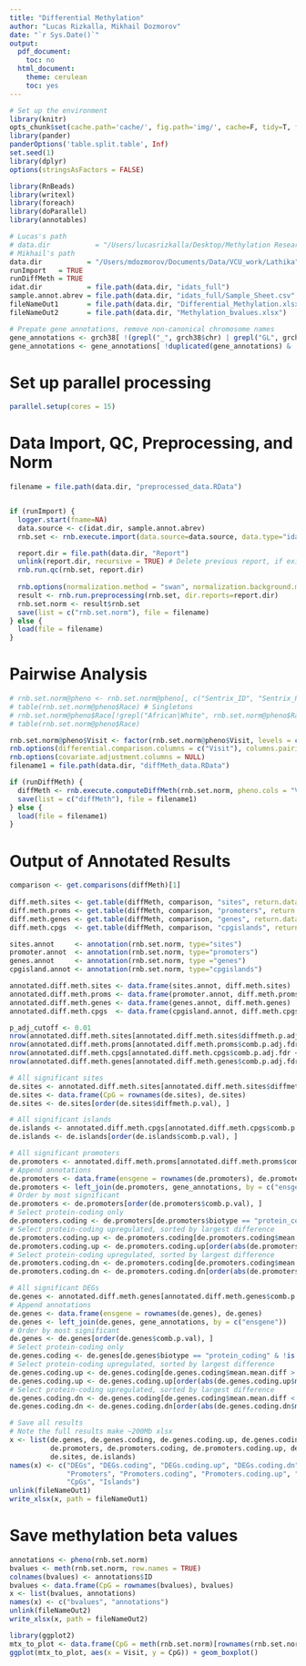 ```yaml
---
title: "Differential Methylation"
author: "Lucas Rizkalla, Mikhail Dozmorov"
date: "`r Sys.Date()`"
output:
  pdf_document:
    toc: no
  html_document:
    theme: cerulean
    toc: yes
---
```


```r
# Set up the environment
library(knitr)
opts_chunk$set(cache.path='cache/', fig.path='img/', cache=F, tidy=T, fig.keep='high', echo=F, dpi=100, warnings=F, message=F, comment=NA, warning=F, results='as.is', fig.width = 10, fig.height = 6) #out.width=700, 
library(pander)
panderOptions('table.split.table', Inf)
set.seed(1)
library(dplyr)
options(stringsAsFactors = FALSE)
```

```r
library(RnBeads)
library(writexl)
library(foreach)
library(doParallel)
library(annotables)
```

```r
# Lucas's path
# data.dir           = "/Users/lucasrizkalla/Desktop/Methylation Research-VCU/Methylation850K/data"
# Mikhail's path
data.dir           = "/Users/mdozmorov/Documents/Data/VCU_work/Lathika"
runImport   = TRUE
runDiffMeth = TRUE
idat.dir           = file.path(data.dir, "idats_full")
sample.annot.abrev = file.path(data.dir, "idats_full/Sample_Sheet.csv" )
fileNameOut1       = file.path(data.dir, "Differential_Methylation.xlsx")
fileNameOut2       = file.path(data.dir, "Methylation_bvalues.xlsx")
```

```r
# Prepate gene annotations, remove non-canonical chromosome names
gene_annotations <- grch38[ !(grepl("_", grch38$chr) | grepl("GL", grch38$chr)), c("ensgene", "symbol", "biotype", "description")]
gene_annotations <- gene_annotations[ !duplicated(gene_annotations) & !is.na(gene_annotations$symbol) & gene_annotations$description != "", ]
```


# Set up parallel processing

```r
parallel.setup(cores = 15)
```

# Data Import, QC, Preprocessing, and Norm

```r
filename = file.path(data.dir, "preprocessed_data.RData")


if (runImport) {
  logger.start(fname=NA)
  data.source <- c(idat.dir, sample.annot.abrev)
  rnb.set <- rnb.execute.import(data.source=data.source, data.type="idat.dir")

  report.dir = file.path(data.dir, "Report")
  unlink(report.dir, recursive = TRUE) # Delete previous report, if exists, otherwise error
  rnb.run.qc(rnb.set, report.dir)
  
  rnb.options(normalization.method = "swan", normalization.background.method = "enmix.oob")
  result <- rnb.run.preprocessing(rnb.set, dir.reports=report.dir)
  rnb.set.norm <- result$rnb.set
  save(list = c("rnb.set.norm"), file = filename)
} else {
  load(file = filename)
}
```

# Pairwise Analysis

```r
# rnb.set.norm@pheno <- rnb.set.norm@pheno[, c("Sentrix_ID", "Sentrix_Position", "barcode", "ID", "Visit", "Age", "Race")]
# table(rnb.set.norm@pheno$Race) # Singletons
# rnb.set.norm@pheno$Race[!grepl("African|White", rnb.set.norm@pheno$Race, perl = TRUE)] <- "Other"
# table(rnb.set.norm@pheno$Race)

rnb.set.norm@pheno$Visit <- factor(rnb.set.norm@pheno$Visit, levels = c("B", "A"))
rnb.options(differential.comparison.columns = c("Visit"), columns.pairing = c("Visit" = "ID"))
rnb.options(covariate.adjustment.columns = NULL)
filename1 = file.path(data.dir, "diffMeth_data.RData")

if (runDiffMeth) {
  diffMeth <- rnb.execute.computeDiffMeth(rnb.set.norm, pheno.cols = "Visit")
  save(list = c("diffMeth"), file = filename1)
} else {
  load(file = filename1)
}
```

# Output of Annotated Results

```r
comparison <- get.comparisons(diffMeth)[1]
  
diff.meth.sites <- get.table(diffMeth, comparison, "sites", return.data.frame = TRUE)
diff.meth.proms <- get.table(diffMeth, comparison, "promoters", return.data.frame = TRUE)
diff.meth.genes <- get.table(diffMeth, comparison, "genes", return.data.frame = TRUE)
diff.meth.cpgs  <- get.table(diffMeth, comparison, "cpgislands", return.data.frame = TRUE)

sites.annot     <- annotation(rnb.set.norm, type="sites")
promoter.annot  <- annotation(rnb.set.norm, type="promoters")
genes.annot     <- annotation(rnb.set.norm, type ="genes")
cpgisland.annot <- annotation(rnb.set.norm, type="cpgislands")

annotated.diff.meth.sites <- data.frame(sites.annot, diff.meth.sites)
annotated.diff.meth.proms <- data.frame(promoter.annot, diff.meth.proms)
annotated.diff.meth.genes <- data.frame(genes.annot, diff.meth.genes)
annotated.diff.meth.cpgs  <- data.frame(cpgisland.annot, diff.meth.cpgs)

p_adj_cutoff <- 0.01
nrow(annotated.diff.meth.sites[annotated.diff.meth.sites$diffmeth.p.adj.fdr < p_adj_cutoff, ])
nrow(annotated.diff.meth.proms[annotated.diff.meth.proms$comb.p.adj.fdr < p_adj_cutoff, ])
nrow(annotated.diff.meth.cpgs[annotated.diff.meth.cpgs$comb.p.adj.fdr < p_adj_cutoff, ])
nrow(annotated.diff.meth.genes[annotated.diff.meth.genes$comb.p.adj.fdr < p_adj_cutoff, ])

# All significant sites
de.sites <- annotated.diff.meth.sites[annotated.diff.meth.sites$diffmeth.p.adj.fdr < p_adj_cutoff, ]
de.sites <- data.frame(CpG = rownames(de.sites), de.sites)
de.sites <- de.sites[order(de.sites$diffmeth.p.val), ]

# All significant islands
de.islands <- annotated.diff.meth.cpgs[annotated.diff.meth.cpgs$comb.p.val < p_adj_cutoff, ]
de.islands <- de.islands[order(de.islands$comb.p.val), ]

# All significant promoters
de.promoters <- annotated.diff.meth.proms[annotated.diff.meth.proms$comb.p.adj.fdr < p_adj_cutoff, ]
# Append annotations
de.promoters <- data.frame(ensgene = rownames(de.promoters), de.promoters)
de.promoters <- left_join(de.promoters, gene_annotations, by = c("ensgene"))
# Order by most significant
de.promoters <- de.promoters[order(de.promoters$comb.p.val), ]
# Select protein-coding only
de.promoters.coding <- de.promoters[de.promoters$biotype == "protein_coding" & !is.na(de.promoters$biotype), ]
# Select protein-coding upregulated, sorted by largest difference
de.promoters.coding.up <- de.promoters.coding[de.promoters.coding$mean.mean.diff > 0, ]
de.promoters.coding.up <- de.promoters.coding.up[order(abs(de.promoters.coding.up$mean.mean.diff), decreasing = TRUE), ]
# Select protein-coding upregulated, sorted by largest difference
de.promoters.coding.dn <- de.promoters.coding[de.promoters.coding$mean.mean.diff < 0, ]
de.promoters.coding.dn <- de.promoters.coding.dn[order(abs(de.promoters.coding.dn$mean.mean.diff), decreasing = TRUE), ]

# All significant DEGs 
de.genes <- annotated.diff.meth.genes[annotated.diff.meth.genes$comb.p.adj.fdr < p_adj_cutoff, ]
# Append annotations
de.genes <- data.frame(ensgene = rownames(de.genes), de.genes)
de.genes <- left_join(de.genes, gene_annotations, by = c("ensgene"))
# Order by most significant
de.genes <- de.genes[order(de.genes$comb.p.val), ]
# Select protein-coding only
de.genes.coding <- de.genes[de.genes$biotype == "protein_coding" & !is.na(de.genes$biotype), ]
# Select protein-coding upregulated, sorted by largest difference
de.genes.coding.up <- de.genes.coding[de.genes.coding$mean.mean.diff > 0, ]
de.genes.coding.up <- de.genes.coding.up[order(abs(de.genes.coding.up$mean.mean.diff), decreasing = TRUE), ]
# Select protein-coding upregulated, sorted by largest difference
de.genes.coding.dn <- de.genes.coding[de.genes.coding$mean.mean.diff < 0, ]
de.genes.coding.dn <- de.genes.coding.dn[order(abs(de.genes.coding.dn$mean.mean.diff), decreasing = TRUE), ]

# Save all results
# Note the full results make ~200Mb xlsx
x <- list(de.genes, de.genes.coding, de.genes.coding.up, de.genes.coding.dn,
          de.promoters, de.promoters.coding, de.promoters.coding.up, de.promoters.coding.dn,
          de.sites, de.islands)
names(x) <- c("DEGs", "DEGs.coding", "DEGs.coding.up", "DEGs.coding.dn",
              "Promoters", "Promoters.coding", "Promoters.coding.up", "Promoters.coding.dn",
              "CpGs", "Islands")
unlink(fileNameOut1)
write_xlsx(x, path = fileNameOut1)
```

# Save methylation beta values

```r
annotations <- pheno(rnb.set.norm)
bvalues <- meth(rnb.set.norm, row.names = TRUE)
colnames(bvalues) <- annotations$ID
bvalues <- data.frame(CpG = rownames(bvalues), bvalues)
x <- list(bvalues, annotations)
names(x) <- c("bvalues", "annotations")
unlink(fileNameOut2)
write_xlsx(x, path = fileNameOut2)
```



```r
library(ggplot2)
mtx_to_plot <- data.frame(CpG = meth(rnb.set.norm)[rownames(rnb.set.norm@sites) == "cg17968322"], Visit = as.character(rnb.set.norm@pheno$Visit))
ggplot(mtx_to_plot, aes(x = Visit, y = CpG)) + geom_boxplot()
```


